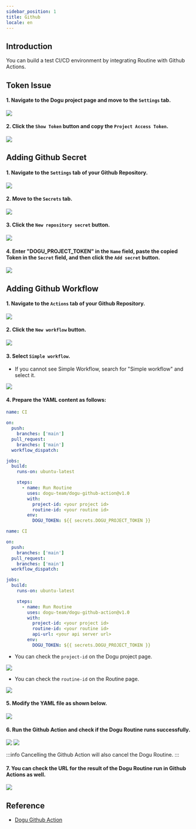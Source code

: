 ```yaml
---
sidebar_position: 1
title: Github
locale: en
---
```






<AllBadge />

## Introduction

You can build a test CI/CD environment by integrating Routine with Github Actions.

## Token Issue

#### 1. Navigate to the Dogu project page and move to the `Settings` tab.

<img src={github_move_dogu_project_settings} />

#### 2. Click the `Show Token` button and copy the `Project Access Token`.

<img src={github_create_dogu_project_token} />

## Adding Github Secret

#### 1. Navigate to the `Settings` tab of your Github Repository.

<img src={github_move_settings} />

#### 2. Move to the `Secrets` tab.

<img src={github_move_secret_settings} />

#### 3. Click the `New repository secret` button.

<img src={github_create_new_repository_secret} />

#### 4. Enter "DOGU_PROJECT_TOKEN" in the `Name` field, paste the copied Token in the `Secret` field, and then click the `Add secret` button.

<img src={github_create_repository_secret} />

## Adding Github Workflow

#### 1. Navigate to the `Actions` tab of your Github Repository.

<img src={github_move_actions} />

#### 2. Click the `New workflow` button.

<img src={github_create_workflow} />

#### 3. Select `Simple workflow`.

- If you cannot see Simple Workflow, search for "Simple workflow" and select it.

<img src={github_simple_workflow} />

#### 4. Prepare the YAML content as follows:

<Tabs groupId="edition" defaultValue="cloud" queryString>
<TabItem value="cloud" label="Cloud" default>

```yaml
name: CI

on:
  push:
    branches: ['main']
  pull_request:
    branches: ['main']
  workflow_dispatch:

jobs:
  build:
    runs-on: ubuntu-latest

    steps:
      - name: Run Routine
        uses: dogu-team/dogu-github-action@v1.0
        with:
          project-id: <your project id>
          routine-id: <your routine id>
        env:
          DOGU_TOKEN: ${{ secrets.DOGU_PROJECT_TOKEN }}
```

</TabItem>

<TabItem value="self-hosted" label="Self-Hosted">

```yaml
name: CI

on:
  push:
    branches: ['main']
  pull_request:
    branches: ['main']
  workflow_dispatch:

jobs:
  build:
    runs-on: ubuntu-latest

    steps:
      - name: Run Routine
        uses: dogu-team/dogu-github-action@v1.0
        with:
          project-id: <your project id>
          routine-id: <your routine id>
          api-url: <your api server url>
        env:
          DOGU_TOKEN: ${{ secrets.DOGU_PROJECT_TOKEN }}
```

</TabItem>
</Tabs>

- You can check the `project-id` on the Dogu project page.

<img src={github_copy_dogu_project_id} />

- You can check the `routine-id` on the Routine page.

<img src={github_copy_dogu_routine_id} />

#### 5. Modify the YAML file as shown below.

<img src={github_edit_workflow} />

#### 6. Run the Github Action and check if the Dogu Routine runs successfully.

<img src={github_action_running} />

<img src={github_dogu_routine_running} />

:::info
Cancelling the Github Action will also cancel the Dogu Routine.
:::

#### 7. You can check the URL for the result of the Dogu Routine run in Github Actions as well.

<img src={github_action_result} />

## Reference

- [Dogu Github Action](https://github.com/dogu-team/dogu-github-action)
